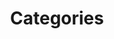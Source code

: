 ---
draft: false
title: "Categories"

metadata:
  title: "Categories"
  description: "Categories of blog/portfolio posts"
  author: "Edward Deaver"
  image: ""
  keywords: "Categories, Tags"
  noindex: false
  canonical: ""

recent_posts:
  enable: true
  title: "Recent Posts"
  visible_posts_count: 3
  button_label: "View all posts"
---